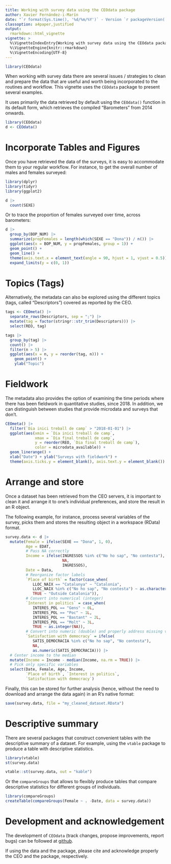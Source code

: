 ```yaml
---
title: Working with survey data using the CEOdata package
author: Xavier Fernández-i-Marín
date: "`r format(Sys.time(), '%d/%m/%Y')` - Version `r packageVersion('CEOdata')`"
classoption: a4paper,justified
output:
  rmarkdown::html_vignette
vignette: >
  %\VignetteIndexEntry{Working with survey data using the CEOdata package}
  %\VignetteEngine{knitr::rmarkdown}
  %\VignetteEncoding{UTF-8}
---
```

```r
library(CEOdata)
```

When working with survey data there are several issues / strategies to clean and
prepare the data that are useful and worth being incorporated to the routines
and workflow. This vignette uses the `CEOdata` package to present several
examples.

It uses primarily the data retrieved by default using the `CEOdata()` function
in its default form, which retrieves the compiled "Barometers" from 2014 onwards.


```r
library(CEOdata)
d <- CEOdata()
```

# Incorporate Tables and Figures

Once you have retrieved the data of the surveys, it is easy to accommodate them
to your regular workflow. For instance, to get the overall number of males and
females surveyed:

```r
library(dplyr)
library(tidyr)
library(ggplot2)
```


```r
d |>
  count(SEXE)
```


Or to trace the proportion of females surveyed over time, across barometers:

```r
d |>
  group_by(BOP_NUM) |>
  summarize(propFemales = length(which(SEXE == "Dona")) / n()) |>
  ggplot(aes(x = BOP_NUM, y = propFemales, group = 1)) +
  geom_point() +
  geom_line() +
  theme(axis.text.x = element_text(angle = 90, hjust = 1, vjust = 0.5)) +
  expand_limits(y = c(0, 1))
```


# Topics (Tags)

Alternatively, the metadata can also be explored using the different topics
(tags, called "Descriptors") covered as reported by the CEO.

```r
tags <- CEOmeta() |>
  separate_rows(Descriptors, sep = ";") |>
  mutate(tag = factor(stringr::str_trim(Descriptors))) |>
  select(REO, tag)

tags |>
  group_by(tag) |>
  count() |>
  filter(n > 5) |>
  ggplot(aes(x = n, y = reorder(tag, n))) +
    geom_point() +
    ylab("Topic")
```

# Fieldwork

The metadata also provides the option of examining the time periods where there
has been fieldwork in quantitative studies, since 2018. In addition, we can
distinguish between studies that provide microdata and surveys that don't.

```r
CEOmeta() |>
  filter(`Dia inici treball de camp` > "2018-01-01") |>
  ggplot(aes(xmin = `Dia inici treball de camp`,
             xmax = `Dia final treball de camp`,
             y = reorder(REO, `Dia final treball de camp`),
             color = microdata_available)) +
  geom_linerange() +
  xlab("Date") + ylab("Surveys with fieldwork") +
  theme(axis.ticks.y = element_blank(), axis.text.y = element_blank())
```


# Arrange and store

Once a dataset has been retrieved from the CEO servers, it is important to clean
it and arrange it to one's individual preferences, and store the result in an R
object.

The following example, for instance, process several variables of the survey,
picks them and stores the resulting object in a workspace (RData) format.

```r
survey.data <- d |>
  mutate(Female = ifelse(SEXE == "Dona", 1, 0),
         Age = EDAT,
         # Pass NA correctly
         Income = ifelse(INGRESSOS %in% c("No ho sap", "No contesta"), 
                         NA,
                         INGRESSOS),
         Date = Data,
         # Reorganize factor labels
         `Place of birth` = factor(case_when(
            LLOC_NAIX == "Catalunya" ~ "Catalonia",
            LLOC_NAIX %in% c("No ho sap", "No contesta") ~ as.character(NA),
            TRUE ~ "Outside Catalonia")),
         # Convert into numerical (integer)
         `Interest in politics` = case_when(
            INTERES_POL == "Gens" ~ 0L,
            INTERES_POL == "Poc" ~ 1L,
            INTERES_POL == "Bastant" ~ 2L,
            INTERES_POL == "Molt" ~ 3L,
            TRUE ~ as.integer(NA)),
         # Convert into numeric (double) and properly address missing values
         `Satisfaction with democracy` = ifelse(
            SATIS_DEMOCRACIA %in% c("No ho sap", "No contesta"),
            NA,
            as.numeric(SATIS_DEMOCRACIA))) |>
  # Center income to the median
  mutate(Income = Income - median(Income, na.rm = TRUE)) |>
  # Pick only specific variables
  select(Date, Female, Age, Income,
         `Place of birth`, `Interest in politics`, 
         `Satisfaction with democracy`)


```

Finally, this can be stored for further analysis (hence, without the need to
download and arrange the data again) in an R's native format:

```r
save(survey.data, file = "my_cleaned_dataset.RData")
```



# Descriptive summary

There are several packages that construct convenient tables with the descriptive summary of
a dataset. For example, using the `vtable` package to produce a table with descriptive statistics.

```r
library(vtable)
st(survey.data)
```
```r
vtable::st(survey.data, out = "kable")
```

Or the `compareGroups` that allows to flexibly produce tables that compare
descriptive statistics for different groups of individuals.

```r
library(compareGroups)
createTable(compareGroups(Female ~ . -Date, data = survey.data))
```





# Development and acknowledgement

The development of `CEOdata` (track changes, propose improvements, report bugs) can be followed at [github](https://github.com/ceopinio/CEOdata/).


If using the data and the package, please cite and acknowledge properly the CEO and the package, respectively.

<!-- # References -->


